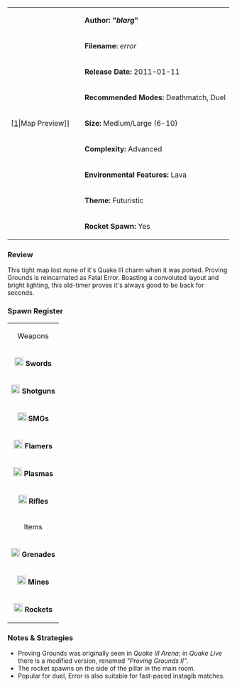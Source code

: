 {| border="1" cellpadding="2" width="800px"
|rowspan="9" width="150px"|[[File:Error.png|thumb|center]|Map Preview]]
|'''Author: "''blarg''"'''
|-
|'''Filename:''' ''error''
|-
| '''Release Date:''' 2011-01-11
|-
|'''Recommended Modes:''' Deathmatch, Duel
|-
|'''Size:''' Medium/Large (6-10)
|-
|'''Complexity:''' Advanced
|-
|'''Environmental Features:''' Lava
|-
|'''Theme:''' Futuristic
|-
|'''Rocket Spawn:''' Yes
|}


=== Review ===

This tight map lost none of it's Quake III charm when it was ported. Proving Grounds is reincarnated as Fatal Error. Boasting a convoluted layout and bright lighting, this old-timer proves it's always good to be back for seconds.

=== Spawn Register ===
{| border="1" cellpadding="2" width="150px"
|colspan="2" align="center"|Weapons
|-
|[[File:Sword.png|20px]] '''Swords''' || 0
|-
|[[File:Shotgun.png|20px]] '''Shotguns''' || 1
|-
|[[File:Smg.png|20px]] '''SMGs''' || 2
|-
|[[File:Flamer.png|20px]] '''Flamers''' || 1
|-
|[[File:Plasma.png|20px]] '''Plasmas''' || 1
|-
| [[File:Rifle.png|20px]] '''Rifles''' || 0
|-
|colspan="2" align="center"|Items
|-
| [[File:Grenade.png|20px]] '''Grenades''' || 6
|-
| [[File:Mine.png|20px]] '''Mines''' || 2
|-
| [[File:Rocket.png|20px]] '''Rockets''' || 1
|}


=== Notes & Strategies ===

* Proving Grounds was originally seen in ''Quake III Arena''; in ''Quake Live'' there is a modified version, renamed ''"Proving Grounds II"''. 
* The rocket spawns on the side of the pillar in the main room.
* Popular for duel, Error is also suitable for fast-paced instagib matches.